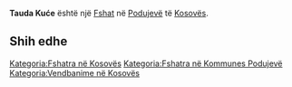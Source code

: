 {{Fshat në Kosovës
 | Emri                = Tauda Kuće
| srp_N_name = Tauda Kuće
| srp_N_FULL_NAME_RO = Tauda Kuće
| srp_N_FULL_NAME_ND_RO = Tauda Kuce
| srp_N_SORT_NAME_RG = TAUDAKUCE
| srp_N_FULL_NAME_RG = Tauda Kuće
| srp_N_FULL_NAME_ND_RG = Tauda Kuce

 | Emri (Rasa dhanore) = 
 | Figura              = 
 | Shteti              = Kosovo
 | Komuna              = Podujevë
 | Kodi postar         = 
 | Sipërfaqja          = 

 | Popullsia           = 

 | Regj. i popullsisë  = 
 | Dend. e popullsisë  = 
 | Faqja zyrtare       = 
 <!--- Koordinatat ----> 
 | Gjerësia            = 42.986667
 | Gjatësia            = 21.103611
 | Lartësia            = 
}}
'''Tauda Kuće''' është një [[Fshat]] në [[Podujevë]] të [[Kosovës]].

<!-- == Gjeografia == -->
<!-- == Historia == -->
<!-- == Demografia == -->
== Shih edhe ==
{{Komuna Podujevë}}
{{Kosovo-Administrata-Cung}}

[[Kategoria:Fshatra në Kosovës]]
[[Kategoria:Fshatra në Kommunes Podujevë]]
[[Kategoria:Vendbanime në Kosovës]]